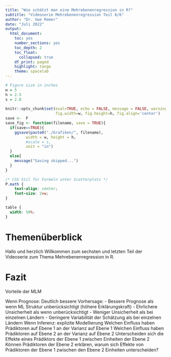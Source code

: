 ```yaml
---
title: "Wie schätzt man eine Mehrebenenregression in R?"
subtitle: "Videoserie Mehrebenenregression Teil 6/6"
author: "Dr. Uwe Remer"
date: "Juli 2022"
output:
  html_document:
    toc: yes
    number_sections: yes
    toc_depth: 2
    toc_float:
      collapsed: true
    df_print: paged
    highlight: tango
    theme: spacelab
---
```


```r
# Figure size in inches
w = 5
h = 2.5
s = 2.8
    
knitr::opts_chunk$set(eval=TRUE, echo = FALSE, message = FALSE, warning = FALSE,
                      fig.width=w, fig.height=h, fig.align='center')
save <-  F
save_fig <- function(filename, save = TRUE){
  if(save==TRUE){
    ggsave(paste0("./Grafiken/", filename), 
         width = w, height = h,
         #scale = s,       
         unit = "in")
  }
  else{
    message("Saving skipped...")
  }
}
```

```css
/* CSS Stil für Formeln unter Scatterplots */
P.math {
    text-align: center;
    font-size: 2vw;
}

table {
  width: 50%;
}

```


# Themenüberblick

Hallo und herzlich Willkommen zum sechsten und letzten Teil der Videoserie zum Thema Mehrebenenregression in R. 



# Fazit

Vorteile der MLM

Wenn Prognose:
Deutlich bessere Vorhersage: 
-	Bessere Prognose als wenn ML Struktur unberücksichtigt (höhere Erklärungskraft)
-	Ehrlichere Unsicherheit als wenn unberücksichtigt
-	Weniger Unsicherheit als bei einzelnen Ländern
-	Geringere Variabilität der Schätzung als bei einzelnen Ländern 
Wenn Inferenz: explizite Modellierung
Welchen Einfluss haben Prädiktoren auf Ebene 1 an der Varianz auf Ebene 1
Welchen Einfluss haben Prädiktoren auf Ebene 2 an der Varianz auf Ebene 2
Unterscheiden sich die Effekte eines Prädiktors der Ebene 1 zwischen Einheiten der Ebene 2
Können Prädiktoren der Ebene 2 erklären, warum sich Effekte von Prädiktoren der Ebene 1 zwischen den Ebene 2 Einheiten unterscheiden?